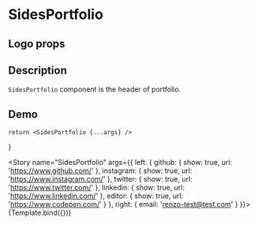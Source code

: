 
<Meta title="SidesPortfolio" component={SidesPortfolio} />

# SidesPortfolio

## Logo props
<ArgsTable of={SidesPortfolio} />

## Description

`SidesPortfolio` component is the header of portfolio.

## Demo

    return <SidesPortfolio {...args} />
}

<Story name="SidesPortfolio" args={{
    left: {
        github: {
            show: true,
            url: 'https://www.github.com/'
        },
        instagram: {
            show: true,
            url: 'https://www.instagram.com/'
        },
        twitter: {
            show: true,
            url: 'https://www.twitter.com/'
        },
        linkedin: {
            show: true,
            url: 'https://www.linkedin.com/'
        },
        editor: {
            show: true,
            url: 'https://www.codepen.com/'
        }
    },
    right: {
        email: 'renzo-test@test.com'
    }
}}>
{Template.bind({})}
</Story>

